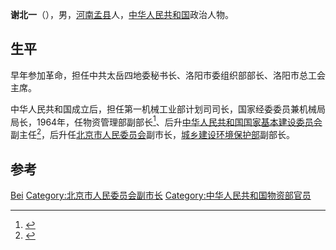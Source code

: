 '''谢北一'''（{{bd|1920年||1982年|10月9日}}），男，[[河南|河南]][[孟县|孟县]]人，[[中华人民共和国|中华人民共和国]]政治人物。

== 生平 ==
早年参加革命，担任中共太岳四地委秘书长、洛阳市委组织部部长、洛阳市总工会主席。

中华人民共和国成立后，担任第一机械工业部计划司司长，国家经委委员兼机械局局长，1964年，任物资管理部副部长<ref>{{cite journal|author=周恩来|title=中华人民共和国国务院公报|year=1964年|issue=17期|url=http://www.cnki.com.cn/Article/CJFDTotal-GWYB196417006.htm|accessdate=2014-12-13|archive-date=2014-12-13|archive-url=https://web.archive.org/web/20141213234623/http://www.cnki.com.cn/Article/CJFDTotal-GWYB196417006.htm|dead-url=no}}</ref>、后升[[中华人民共和国国家基本建设委员会|中华人民共和国国家基本建设委员会]]副主任<ref>{{cite journal|author=陈锦华|title=我曾接触的瑞士企业|journal=现代阅读|year=2012年|issue=第10期|url=http://www.cqvip.com/QK/89057X/201210/43411777.html|accessdate=2014-12-13|archive-date=2014-12-13|archive-url=https://web.archive.org/web/20141213195402/http://www.cqvip.com/QK/89057X/201210/43411777.html|dead-url=no}}</ref>，后升任[[北京市人民委员会|北京市人民委员会]]副市长，[[城乡建设环境保护部|城乡建设环境保护部]]副部长。

== 参考 ==
{{reflist}}

{{Authority control}}
{{DEFAULTSORT:Xie}}
[[Category:谢姓|Bei]]
[[Category:北京市人民委员会副市长|Category:北京市人民委员会副市长]]
[[Category:中华人民共和国物资部官员|Category:中华人民共和国物资部官员]]

{{中国政治人物小作品}}